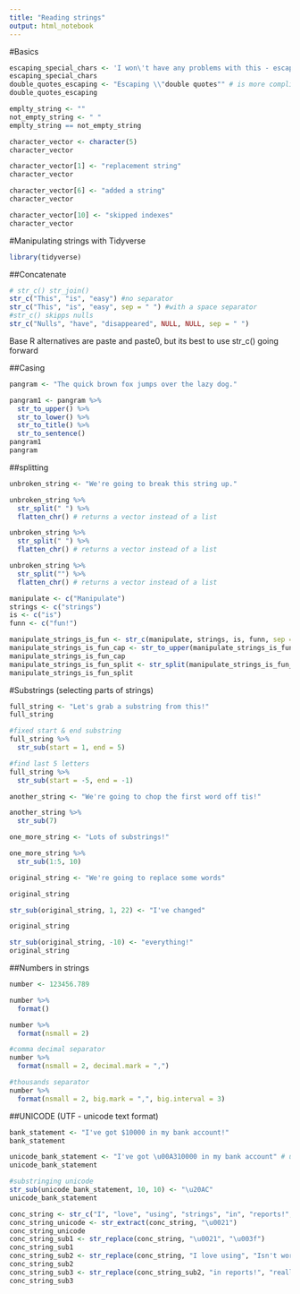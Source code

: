 ```yaml
---
title: "Reading strings"
output: html_notebook
---
```

#Basics
```r
escaping_special_chars <- 'I won\'t have any problems with this - escaping a single quote'
escaping_special_chars
double_quotes_escaping <- "Escaping \\"double quotes"" # is more complicated
double_quotes_escaping
```
```r
emplty_string <- ""
not_empty_string <- " "
emplty_string == not_empty_string
```
```r
character_vector <- character(5)
character_vector
```
```r
character_vector[1] <- "replacement string"
character_vector
```
```r
character_vector[6] <- "added a string"
character_vector
```
```r
character_vector[10] <- "skipped indexes"
character_vector
```
#Manipulating strings with Tidyverse
```r
library(tidyverse)
```
##Concatenate
```r
# str_c() str_join()
str_c("This", "is", "easy") #no separator
str_c("This", "is", "easy", sep = " ") #with a space separator
#str_c() skipps nulls
str_c("Nulls", "have", "disappeared", NULL, NULL, sep = " ")
```
Base R alternatives are paste and paste0, but its best to use str_c() going forward

##Casing
```r
pangram <- "The quick brown fox jumps over the lazy dog."
```
```r
pangram1 <- pangram %>%
  str_to_upper() %>%
  str_to_lower() %>%
  str_to_title() %>%
  str_to_sentence()
pangram1
pangram
```
##splitting
```r
unbroken_string <- "We're going to break this string up."
```
```r
unbroken_string %>% 
  str_split(" ") %>%
  flatten_chr() # returns a vector instead of a list
```
```r
unbroken_string %>% 
  str_split(" ") %>%
  flatten_chr() # returns a vector instead of a list
```

```r
unbroken_string %>% 
  str_split("") %>%
  flatten_chr() # returns a vector instead of a list
```
```r
manipulate <- c("Manipulate")
strings <- c("strings")
is <- c("is")
funn <- c("fun!")
```
```r
manipulate_strings_is_fun <- str_c(manipulate, strings, is, funn, sep = " ")
manipulate_strings_is_fun_cap <- str_to_upper(manipulate_strings_is_fun)
manipulate_strings_is_fun_cap
manipulate_strings_is_fun_split <- str_split(manipulate_strings_is_fun_cap,"")
manipulate_strings_is_fun_split
```
#Substrings (selecting parts of strings)

```r
full_string <- "Let's grab a substring from this!"
full_string
```
```r
#fixed start & end substring
full_string %>%
  str_sub(start = 1, end = 5)
```
```r
#find last 5 letters
full_string %>%
  str_sub(start = -5, end = -1)
```
```r
another_string <- "We're going to chop the first word off tis!"

another_string %>% 
  str_sub(7)
```
```r
one_more_string <- "Lots of substrings!"

one_more_string %>% 
  str_sub(1:5, 10)
```
```r
original_string <- "We're going to replace some words"

original_string
```
```r
str_sub(original_string, 1, 22) <- "I've changed"

original_string
```
```r
str_sub(original_string, -10) <- "everything!"
original_string
```

##Numbers in strings

```r
number <- 123456.789
```
```r
number %>%
  format()
```
```r
number %>% 
  format(nsmall = 2)
```
```r
#comma decimal separator
number %>%
  format(nsmall = 2, decimal.mark = ",")
```

```r
#thousands separator
number %>%
  format(nsmall = 2, big.mark = ",", big.interval = 3)
```

##UNICODE (UTF - unicode text format)

```r
bank_statement <- "I've got $10000 in my bank account!"
bank_statement
```
```r
unicode_bank_statement <- "I've got \u00A310000 in my bank account" # unicode is not case sensitive
unicode_bank_statement
```
```r
#substringing unicode
str_sub(unicode_bank_statement, 10, 10) <- "\u20AC"
unicode_bank_statement
```
```r
conc_string <- str_c("I", "love", "using", "strings", "in", "reports!", sep = " ")
conc_string_unicode <- str_extract(conc_string, "\u0021")
conc_string_unicode
conc_string_sub1 <- str_replace(conc_string, "\u0021", "\u003f")
conc_string_sub1
conc_string_sub2 <- str_replace(conc_string, "I love using", "Isn't working with")
conc_string_sub2
conc_string_sub3 <- str_replace(conc_string_sub2, "in reports!", "really interesting")
conc_string_sub3


```





